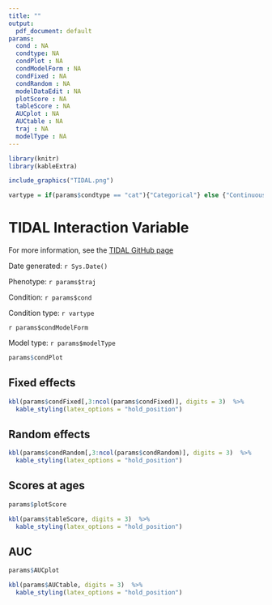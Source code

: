 ```yaml
---
title: ""
output:
  pdf_document: default
params:
  cond : NA
  condtype: NA
  condPlot : NA
  condModelForm : NA
  condFixed : NA
  condRandom : NA
  modelDataEdit : NA
  plotScore : NA
  tableScore : NA
  AUCplot : NA
  AUCtable : NA
  traj : NA
  modelType : NA
---
```



``` r
library(knitr)
library(kableExtra)

include_graphics("TIDAL.png")
```

``` r
vartype = if(params$condtype == "cat"){"Categorical"} else {"Continuous"}
```


# TIDAL Interaction Variable

For more information, see the [TIDAL GitHub page](https://github.com/AmeliaES/TIDAL)

Date generated: `r Sys.Date()`

Phenotype: `r params$traj`

Condition: `r params$cond`

Condition type: `r vartype`

`r params$condModelForm`

Model type: `r params$modelType`


``` r

params$condPlot

```

## Fixed effects

```r
kbl(params$condFixed[,3:ncol(params$condFixed)], digits = 3)  %>%
  kable_styling(latex_options = "hold_position")
```


## Random effects

```r
kbl(params$condRandom[,3:ncol(params$condRandom)], digits = 3)  %>%
  kable_styling(latex_options = "hold_position")
```


## Scores at ages

``` r

params$plotScore

```


```r
kbl(params$tableScore, digits = 3)  %>%
  kable_styling(latex_options = "hold_position")
```



## AUC

``` r

params$AUCplot

```


```r
kbl(params$AUCtable, digits = 3)  %>%
  kable_styling(latex_options = "hold_position")
```

